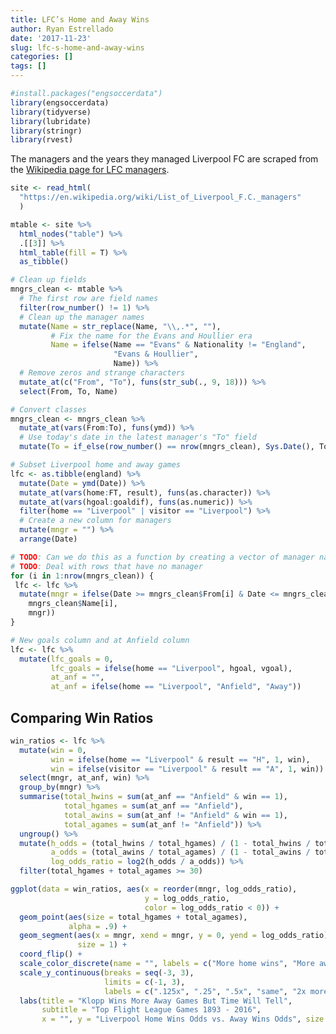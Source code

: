 ```yaml
---
title: LFC’s Home and Away Wins
author: Ryan Estrellado
date: '2017-11-23'
slug: lfc-s-home-and-away-wins
categories: []
tags: []
---
```


```r
#install.packages("engsoccerdata")
library(engsoccerdata)
library(tidyverse)
library(lubridate)
library(stringr)
library(rvest)
```

The managers and the years they managed Liverpool FC are scraped from the [Wikipedia page for LFC managers](https://en.wikipedia.org/wiki/List_of_Liverpool_F.C._managers).

```r
site <- read_html(
  "https://en.wikipedia.org/wiki/List_of_Liverpool_F.C._managers"
  )

mtable <- site %>%
  html_nodes("table") %>%
  .[[3]] %>%
  html_table(fill = T) %>%
  as_tibble()
```

```r
# Clean up fields
mngrs_clean <- mtable %>%
  # The first row are field names
  filter(row_number() != 1) %>% 
  # Clean up the manager names
  mutate(Name = str_replace(Name, "\\,.*", ""), 
         # Fix the name for the Evans and Houllier era
         Name = ifelse(Name == "Evans" & Nationality != "England", 
                       "Evans & Houllier", 
                       Name)) %>% 
  # Remove zeros and strange characters
  mutate_at(c("From", "To"), funs(str_sub(., 9, 18))) %>% 
  select(From, To, Name)

# Convert classes
mngrs_clean <- mngrs_clean %>%
  mutate_at(vars(From:To), funs(ymd)) %>% 
  # Use today's date in the latest manager's "To" field 
  mutate(To = if_else(row_number() == nrow(mngrs_clean), Sys.Date(), To))
```

```r
# Subset Liverpool home and away games
lfc <- as.tibble(england) %>%
  mutate(Date = ymd(Date)) %>% 
  mutate_at(vars(home:FT, result), funs(as.character)) %>%
  mutate_at(vars(hgoal:goaldif), funs(as.numeric)) %>%
  filter(home == "Liverpool" | visitor == "Liverpool") %>% 
  # Create a new column for managers 
  mutate(mngr = "") %>%
  arrange(Date)
```

```r
# TODO: Can we do this as a function by creating a vector of manager names?
# TODO: Deal with rows that have no manager
for (i in 1:nrow(mngrs_clean)) {
 lfc <- lfc %>% 
  mutate(mngr = ifelse(Date >= mngrs_clean$From[i] & Date <= mngrs_clean$To[i], 
    mngrs_clean$Name[i], 
    mngr))
}
```

```r
# New goals column and at Anfield column
lfc <- lfc %>% 
  mutate(lfc_goals = 0, 
         lfc_goals = ifelse(home == "Liverpool", hgoal, vgoal), 
         at_anf = "", 
         at_anf = ifelse(home == "Liverpool", "Anfield", "Away"))
```

## Comparing Win Ratios

```r
win_ratios <- lfc %>% 
  mutate(win = 0,
         win = ifelse(home == "Liverpool" & result == "H", 1, win), 
         win = ifelse(visitor == "Liverpool" & result == "A", 1, win)) %>% 
  select(mngr, at_anf, win) %>% 
  group_by(mngr) %>% 
  summarise(total_hwins = sum(at_anf == "Anfield" & win == 1), 
            total_hgames = sum(at_anf == "Anfield"), 
            total_awins = sum(at_anf != "Anfield" & win == 1), 
            total_agames = sum(at_anf != "Anfield")) %>% 
  ungroup() %>% 
  mutate(h_odds = (total_hwins / total_hgames) / (1 - total_hwins / total_hgames), 
         a_odds = (total_awins / total_agames) / (1 - total_awins / total_agames), 
         log_odds_ratio = log2(h_odds / a_odds)) %>% 
  filter(total_hgames + total_agames >= 30)
```

```r
ggplot(data = win_ratios, aes(x = reorder(mngr, log_odds_ratio), 
                              y = log_odds_ratio, 
                              color = log_odds_ratio < 0)) + 
  geom_point(aes(size = total_hgames + total_agames), 
             alpha = .9) + 
  geom_segment(aes(x = mngr, xend = mngr, y = 0, yend = log_odds_ratio), 
               size = 1) +
  coord_flip() + 
  scale_color_discrete(name = "", labels = c("More home wins", "More away wins")) +
  scale_y_continuous(breaks = seq(-3, 3), 
                     limits = c(-1, 3),
                     labels = c(".125x", ".25", ".5x", "same", "2x more", "4x", "8x")) +
  labs(title = "Klopp Wins More Away Games But Time Will Tell", 
       subtitle = "Top Flight League Games 1893 - 2016", 
       x = "", y = "Liverpool Home Wins Odds vs. Away Wins Odds", size = "Total Games")
```